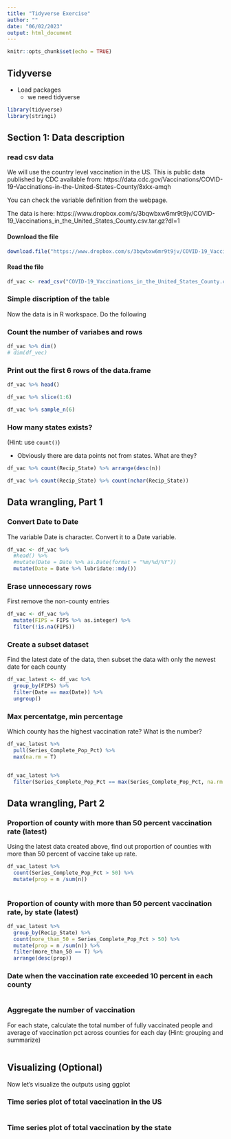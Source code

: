```yaml
---
title: "Tidyverse Exercise"
author: ""
date: "06/02/2023"
output: html_document
---
```


```r
knitr::opts_chunk$set(echo = TRUE)
```

## Tidyverse

- Load packages
  - we need tidyverse

```r
library(tidyverse)
library(stringi)
```

## Section 1: Data description

### read csv data

We will use the country level vaccination in the US. This is public data published by CDC available from: https://data.cdc.gov/Vaccinations/COVID-19-Vaccinations-in-the-United-States-County/8xkx-amqh

You can check the variable definition from the webpage. 

The data is here: https://www.dropbox.com/s/3bqwbxw6mr9t9jv/COVID-19_Vaccinations_in_the_United_States_County.csv.tar.gz?dl=1

#### Download the file

```r
download.file("https://www.dropbox.com/s/3bqwbxw6mr9t9jv/COVID-19_Vaccinations_in_the_United_States_County.csv.tar.gz?dl=1", destfile = "COVID-19_Vaccinations_in_the_United_States_County.csv.tar.gz")
```

#### Read the file

```r
df_vac <- read_csv("COVID-19_Vaccinations_in_the_United_States_County.csv.tar.gz")

```


### Simple discription of the table

Now the data is in R workspace. Do the following

### Count the number of variabes and rows

```r
df_vac %>% dim()
# dim(df_vec)
```

### Print out the first 6 rows of the data.frame

```r
df_vac %>% head()

df_vac %>% slice(1:6)

df_vac %>% sample_n(6)
```


### How many states exists?

(Hint: use `count()`)

- Obviously there are data points not from states. What are they?

```r
df_vac %>% count(Recip_State) %>% arrange(desc(n))

df_vac %>% count(Recip_State) %>% count(nchar(Recip_State))

```


## Data wrangling, Part 1

### Convert Date to Date

The variable Date is character. Convert it to a Date variable.

```r
df_vac <- df_vac %>%
  #head() %>%
  #mutate(Date = Date %>% as.Date(format = "%m/%d/%Y"))
  mutate(Date = Date %>% lubridate::mdy())

```

### Erase unnecessary rows

First remove the non-county entries

```r
df_vac <- df_vac %>% 
  mutate(FIPS = FIPS %>% as.integer) %>%
  filter(!is.na(FIPS))

```


### Create a subset dataset

Find the latest date of the data, then subset the data with only the newest date for each county

```r
df_vac_latest <- df_vac %>%
  group_by(FIPS) %>%
  filter(Date == max(Date)) %>%
  ungroup() 


```

### Max percentatge, min percentage

Which county has the highest vaccination rate? What is the number?

```r
df_vac_latest %>% 
  pull(Series_Complete_Pop_Pct) %>%
  max(na.rm = T)


df_vac_latest %>% 
  filter(Series_Complete_Pop_Pct == max(Series_Complete_Pop_Pct, na.rm = T))

```


## Data wrangling, Part 2

### Proportion of county with more than 50 percent vaccination rate (latest)

Using the latest data created above, find out proportion of counties with more than 50 percent of vaccine take up rate.

```r
df_vac_latest %>% 
  count(Series_Complete_Pop_Pct > 50) %>%
  mutate(prop = n /sum(n))
  

```

### Proportion of county with more than 50 percent vaccination rate, by state (latest)

```r
df_vac_latest %>% 
  group_by(Recip_State) %>%
  count(more_than_50 = Series_Complete_Pop_Pct > 50) %>%
  mutate(prop = n /sum(n)) %>%
  filter(more_than_50 == T) %>% 
  arrange(desc(prop))


```

### Date when the vaccination rate exceeded 10 percent in each county

```r

```

### Aggregate the number of vaccination

For each state, calculate the total number of fully vaccinated people 
and average of vaccination pct across counties for each day (Hint: grouping and summarize)


```r

```



## Visualizing (Optional)

Now let's visualize the outputs using ggplot

### Time series plot of total vaccination in the US

```r
 
```


### Time series plot of total vaccination by the state

```r

```

